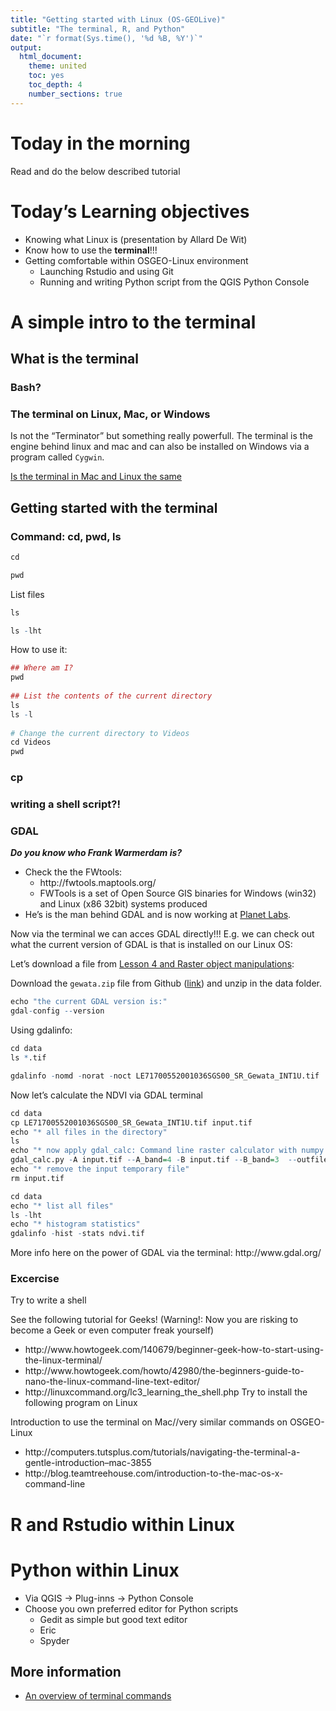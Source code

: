 ```yaml
---
title: "Getting started with Linux (OS-GEOLive)"
subtitle: "The terminal, R, and Python"
date: "`r format(Sys.time(), '%d %B, %Y')`"
output:
  html_document:
    theme: united
    toc: yes
    toc_depth: 4
    number_sections: true
---
```


# Today in the morning

Read and do the below described tutorial

# Today's Learning objectives

- Knowing what Linux is (presentation by Allard De Wit)
- Know how to use the **terminal**!!!
- Getting comfortable within OSGEO-Linux environment
    - Launching Rstudio and using Git
    - Running and writing Python script from the QGIS Python Console

# A simple intro to the terminal

## What is the terminal

### Bash? 

### The terminal on Linux, Mac, or Windows
Is not the "Terminator" but something really powerfull. The terminal is the engine behind linux and mac and can also be installed on Windows via a program called `Cygwin`.

[Is the terminal in Mac and Linux the same](https://stackoverflow.com/questions/8051145/is-the-terminal-in-mac-and-linux-the-same)

## Getting started with the terminal

### Command: cd, pwd, ls

```r
cd
```

```r
pwd
```

List files

```r
ls
```

```r
ls -lht
```

How to use it:

```r
## Where am I?
pwd
 
## List the contents of the current directory
ls
ls -l
 
# Change the current directory to Videos
cd Videos
pwd
```

### cp

### writing a shell script?!

### GDAL 

***Do you know who Frank Warmerdam is?*** 

- Check the the FWtools: 
    - http://fwtools.maptools.org/
    - FWTools is a set of Open Source GIS binaries for Windows (win32) and Linux (x86 32bit) systems produced
- He's is the man behind GDAL and is now working at [Planet Labs](https://www.planet.com/).

Now via the terminal we can acces GDAL directly!!! E.g. we can check out what the current version of GDAL is that is installed on our Linux OS:

Let's download a file from [Lesson 4 and Raster object manipulations](https://geoscripting-wur.github.io/IntroToRaster/#raster-objects-manipulations):

Download the `gewata.zip` file from Github ([link](https://github.com/GeoScripting-WUR/IntroToRaster/raw/gh-pages/data/gewata.zip)) and unzip in the data folder.

```r
echo "the current GDAL version is:"
gdal-config --version
```

Using gdalinfo:

```r
cd data
ls *.tif
```

```r
gdalinfo -nomd -norat -noct LE71700552001036SGS00_SR_Gewata_INT1U.tif
```

Now let's calculate the NDVI via GDAL terminal

```r
cd data
cp LE71700552001036SGS00_SR_Gewata_INT1U.tif input.tif
echo "* all files in the directory"
ls
echo "* now apply gdal_calc: Command line raster calculator with numpy syntax"
gdal_calc.py -A input.tif --A_band=4 -B input.tif --B_band=3  --outfile=ndvi.tif  --calc="(A.astype(float)-B)/(A.astype(float)+B)" --type='Float32' --co="COMPRESS=LZW"
echo "* remove the input temporary file"
rm input.tif
```

```r
cd data
echo "* list all files"
ls -lht
echo "* histogram statistics"
gdalinfo -hist -stats ndvi.tif
```

More info here on the power of GDAL via the terminal:
http://www.gdal.org/

### Excercise

Try to write a shell





See the following tutorial for Geeks! (Warning!: Now you are risking to become a Geek or even computer freak yourself)

- http://www.howtogeek.com/140679/beginner-geek-how-to-start-using-the-linux-terminal/
- http://www.howtogeek.com/howto/42980/the-beginners-guide-to-nano-the-linux-command-line-text-editor/
- http://linuxcommand.org/lc3_learning_the_shell.php
Try to install the following program on Linux

Introduction to use the terminal on Mac//very similar commands on OSGEO-Linux

- http://computers.tutsplus.com/tutorials/navigating-the-terminal-a-gentle-introduction--mac-3855
- http://blog.teamtreehouse.com/introduction-to-the-mac-os-x-command-line


# R and Rstudio within Linux

# Python within Linux

- Via QGIS -> Plug-inns -> Python Console
- Choose you own preferred editor for Python scripts
    - Gedit as simple but good text editor
    - Eric
    - Spyder

## More information

- [An overview of terminal commands](http://beginlinux.com/twitter/1094-the-beginners-guide-to-the-ubuntu-terminal)


